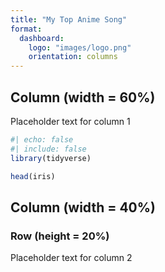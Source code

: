 ```yaml
---
title: "My Top Anime Song"
format:
  dashboard:
    logo: "images/logo.png"
    orientation: columns
---
```


## Column (width = 60%)

Placeholder text for column 1

```r
#| echo: false
#| include: false
library(tidyverse)
```

```r
head(iris)
```


## Column (width = 40%)

### Row (height = 20%)

Placeholder text for column 2